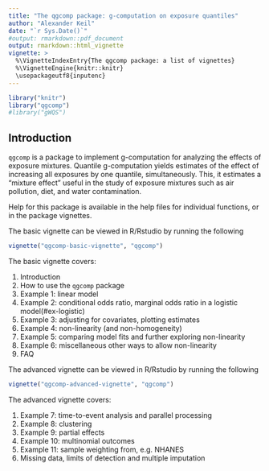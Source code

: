 ```yaml
---
title: "The qgcomp package: g-computation on exposure quantiles"
author: "Alexander Keil"
date: "`r Sys.Date()`"
#output: rmarkdown::pdf_document 
output: rmarkdown::html_vignette  
vignette: >
  %\VignetteIndexEntry{The qgcomp package: a list of vignettes}
  %\VignetteEngine{knitr::knitr}
  \usepackageutf8{inputenc}
---
```


```r
library("knitr")
library("qgcomp")
#library("gWQS")
```



## Introduction<a name="intro"></a>
`qgcomp` is a package to implement g-computation for analyzing the effects of exposure
mixtures. Quantile g-computation yields estimates of the effect of increasing
all exposures by one quantile, simultaneously. This, it estimates a "mixture
effect" useful in the study of exposure mixtures such as air pollution, diet,
and water contamination.

Help for this package is available in the help files for individual functions, or in the package vignettes.

The basic vignette can be viewed in R/Rstudio by running the following
```r
vignette("qgcomp-basic-vignette", "qgcomp")
```
The basic vignette covers:

1. Introduction
2. How to use the `qgcomp` package
3. Example 1: linear model
4. Example 2: conditional odds ratio, marginal odds ratio in a logistic model(#ex-logistic)
5. Example 3: adjusting for covariates, plotting estimates
6. Example 4: non-linearity (and non-homogeneity)
7. Example 5: comparing model fits and further exploring non-linearity
8. Example 6: miscellaneous other ways to allow non-linearity
9. FAQ

The advanced vignette can be viewed in R/Rstudio by running the following
```r
vignette("qgcomp-advanced-vignette", "qgcomp")
```
The advanced vignette covers:

1. Example 7: time-to-event analysis and parallel processing
2. Example 8: clustering
3. Example 9: partial effects
4. Example 10: multinomial outcomes
5. Example 11: sample weighting from, e.g. NHANES
6. Missing data, limits of detection and multiple imputation

